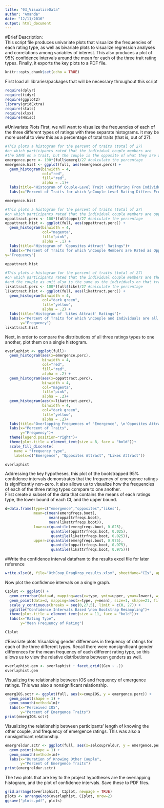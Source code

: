 ```yaml
---
title: "03_VisualizeData"
author: "Amanda"
date: "12/11/2016"
output: html_document
---
```

#Brief Description:  
This script file produces univariate plots that visualize the frequencies of each rating type, as well as bivariate plots to visualize regression analyses and correlations among variables of interest. This also produces a plot of 95% confidence intervals around the mean for each of the three trait rating types. Finally, it exports the key plots to a PDF file.
```r
knitr::opts_chunk$set(echo = TRUE)
```
First load all libraries/packages that will be necessary throughout this script
```r
require(dplyr)
require(tidyr)
require(ggplot2)
library(gridExtra)
require(stats)
require(xlsx)
require(Hmisc)
```
#Univariate Plots
First, we will want to visualize the frequencies of each of the three different types of ratings with three separate histograms. It may be more useful to view this as a percentage of total traits (that is, out of 27). 
```r
#This plots a histogram for the percent of traits (total of 27) 
#on which participants rated that the individual couple members are 
#the SAME on a trait, but the couple is the opposite of what they are as individuals.
emergence.perc <- 100*(full$emerg)/27 #calculate the percentage
emergence.hist <- ggplot(full, aes(emergence.perc)) + 
  geom_histogram(binwidth = 4,
                 col="red",
                 fill="red",
                 alpha = .1)+
  labs(title="Histogram of Couple-Level Trait \nDiffering From Individuals")+
  labs(x="Percent of Traits for which \nCouple-Level Rating Differs From Individuals", y="Frequency")

emergence.hist

#This plots a histogram for the percent of traits (total of 27) 
#on which participants rated that the individual couple members are opposites on a trait
oppattract.perc <- 100*(full$oppo)/27 #calculate the percentage
oppattract.hist <- ggplot(full, aes(oppattract.perc)) + 
  geom_histogram(binwidth = 4,
                 col="magenta",
                 fill="pink",
                 alpha = .1) +
  labs(title="Histogram of 'Opposites Attract' Ratings")+
  labs(x="Percent of Traits for which \nCouple Members are Rated as Opposites",
y="Frequency")
  
oppattract.hist

#This plots a histogram for the percent of traits (total of 27) 
#on which participants rated that the individual couple members are the same on a trait,
#and the couple as unit also is the same as the individuals on that trait
likattract.perc <- 100*(full$like)/27 #calculate the percentage
likattract.hist <- ggplot(full, aes(likattract.perc)) + 
  geom_histogram(binwidth = 4,
                 col="dark green",
                 fill="yellow",
                 alpha = .2) +
  labs(title="Histogram of 'Likes Attract' Ratings")+
  labs(x="Percent of Traits for which \nCouple and Individuals are all Rated the Same",
       y="Frequency")
likattract.hist
```

Next, in order to compare the distributions of all three ratings types to one another, plot them on a single histogram. 
```r
overlaphist <- ggplot(full)+
  geom_histogram(aes(x=emergence.perc),
                 binwidth = 4,
                 col="red",
                 fill="red",
                 alpha = .2) +
  geom_histogram(aes(x=oppattract.perc),
                 binwidth = 4,
                 col="magenta",
                 fill="pink",
                 alpha = .2)+
  geom_histogram(aes(x=likattract.perc),
                 binwidth = 4,
                 col="dark green",
                 fill="yellow",
                 alpha = .2)+
  labs(title="Overlapping Frequences of 'Emergence', \n'Opposites Attract', and 'Likes Attract'")+
  labs(x="Percent of Traits",
       y="Frequency")+
  theme(legend.position="right")+
  theme(plot.title = element_text(size = 8, face = "bold"))+
  scale_fill_discrete(
    name = "frequency type", 
    labels=c("Emergence", "Opposites Attract", "Likes Attract"))

overlaphist
```

Addressing the key hypotheses, this plot of the bootstrapped 95% confidence intervals demonstrates that the frequency of emergence ratings is significantly non-zero. It also allows us to visualize how the frequencies of each of the three rating types compare to one another.  
First create a subset of the data that contains the means of each ratings type, the lower bound of each CI, and the upper bound.
```r
d=data.frame(type=c("emergence","opposites","likes"), 
             mean=c(mean(emergfreqs.boot),
                    mean(oppattrfreqs.boot),
                    mean(likattrfreqs.boot)), 
             lower=c(quantile(emergfreqs.boot, 0.025), 
                     quantile(oppattrfreqs.boot, 0.025), 
                     quantile(likattrfreqs.boot, 0.025)), 
             upper=c(quantile(emergfreqs.boot, 0.975), 
                     quantile(oppattrfreqs.boot, 0.975), 
                     quantile(likattrfreqs.boot, 0.975)))
```
#Write the confidence interval datafram to the results excel file for later reference
```r
write.xlsx(d, file="OthCoup_DragDrop_results.xlsx", sheetName="CIs", append=T)
```

Now plot the confidence intervals on a single graph.
```r
CIplot <- ggplot() + 
  geom_errorbar(data=d, mapping=aes(x=type, ymin=upper, ymax=lower), width=0.2, size=.5, color="blue") + 
  geom_point(data=d, mapping=aes(x=type, y=mean), size=1, shape=21, fill="white") +
  scale_y_continuous(breaks = seq(0,27,5), limit = c(0, 27)) +
  ggtitle("Confidence Intervals Based \non Bootstrap Resampling")+
  theme(plot.title = element_text(size = 11, face = "bold"))+
  labs(x="Rating Type",
       y="Mean Frequency of Rating")

CIplot
```

#Bivariate plots
Visualizing gender differences in frequency of ratings for each of the three different types. Recall there were nonsignificant gender differences for the mean frequency of each different rating type, so this allows us to view the relative distributions between genders as well. 
```r
overlaphist.gen <- overlaphist + facet_grid((Gen ~ .))
overlaphist.gen
```

Visualizing the relationship between IOS and frequency of emergence ratings. This was also a nonsignificant relationship.
```r
emergIOS.sctr <- ggplot(full, aes(x=coupIOS, y = emergence.perc)) +
  geom_point(shape = 1) +
  geom_smooth(method=lm)+
  labs(x="Perceived IOS",
       y="Percent of Emergence Traits")
print(emergIOS.sctr)

```
Visualizing the relationship between participants' length of knowing the other couple, and frequency of emergence ratings. This was also a nonsignificant relationship.
```r
emergreldur.sctr <- ggplot(full, aes(x=selcoupreldur, y = emergence.perc)) +
  geom_point(shape = 1) +
  geom_smooth(method=lm)+
  labs(x="Duration of Knowing Other Couple",
       y="Percent of Emergence Traits")
print(emergreldur.sctr)
```

The two plots that are key to the project hypotheses are the overlapping histogram, and the plot of confidence intervals. Save these to PDF files.
```r
grid.arrange(overlaphist, CIplot, newpage = TRUE)
plots <- arrangeGrob(overlaphist, CIplot, nrow=2)
ggsave("plots.pdf", plots)
```